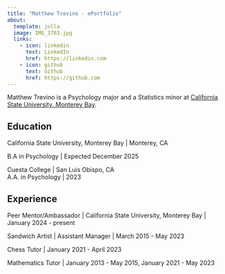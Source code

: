 ```yaml
---
title: "Matthew Trevino - ePortfolio"
about:
  template: jolla
  image: IMG_3783.jpg
  links:
    - icon: linkedin
      text: LinkedIn
      href: https://linkedin.com
    - icon: github
      text: Github
      href: https://github.com
---
```


Matthew Trevino is a Psychology major and a Statistics minor at [California State University, Monterey Bay](http://csumb.edu/mathstat).

## Education

California State University, Monterey Bay \| Monterey, CA

B.A in Psychology \| Expected December 2025

Cuesta College \| San Luis Obispo, CA\
A.A. in Psychology \| 2023

## Experience

Peer Mentor/Ambassador \| California State University, Monterey Bay \| January 2024 - present

Sandwich Artist \| Assistant Manager \| March 2015 - May 2023

Chess Tutor \| January 2021 - April 2023

Mathematics Tutor \| January 2013 - May 2015, January 2021 - May 2023
